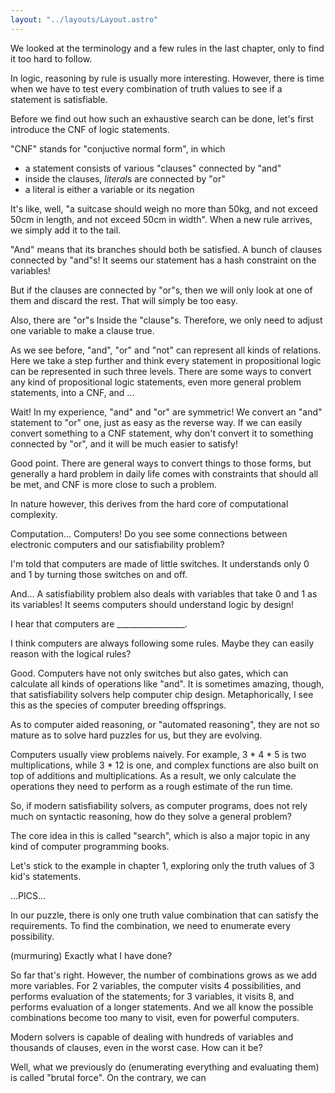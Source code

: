 ```yaml
---
layout: "../layouts/Layout.astro"
---
```



<Teacher>

We looked at the terminology and a few rules in the last chapter,
only to find it too hard to follow.

In logic, reasoning by rule is usually more interesting. However,
there is time when we have to test every combination of truth values
to see if a statement is satisfiable.

Before we find out how such an exhaustive search can be done,
let's first introduce the CNF of logic statements.

"CNF" stands for "conjuctive normal form", in which

- a statement consists of various "clauses" connected by "and"
- inside the clauses, *literal*s are connected by "or"
- a literal is either a variable or its negation

</Teacher>

<Student name="AABB">

It's like, well, "a suitcase should weigh no more than 50kg, and not exceed
50cm in length, and not exceed 50cm in width". When a new rule arrives,
we simply add it to the tail.

"And" means that its branches should both be satisfied. A bunch of clauses
connected by "and"s! It seems our statement has a hash constraint on the
variables!

</Student>

<Student name="BBZZ">

But if the clauses are connected by "or"s, then we will only look at one of them
and discard the rest. That will simply be too easy.

Also, there are "or"s Inside the "clause"s. Therefore, we only need to adjust
one variable to make a clause true.

</Student>

<Teacher>

As we see before, "and", "or" and "not" can represent all kinds of relations.
Here we take a step further and think every statement in propositional
logic can be represented in such three levels. There are some ways to convert
any kind of propositional logic statements, even more general problem statements,
into a CNF, and ...

</Teacher>

<Student name="AABB">

Wait! In my experience, "and" and "or" are symmetric! We convert an "and"
statement to "or" one, just as easy as the reverse way. If we can easily
convert something to a CNF statement, why don't convert it to something
connected by "or", and it will be much easier to satisfy!

</Student>

<Teacher>

Good point. There are general ways to convert things to those forms, but
generally a hard problem in daily life comes with constraints that should
all be met, and CNF is more close to such a problem.

In nature however, this derives from the hard core of computational
complexity.

Computation... Computers! Do you see some connections between electronic
computers and our satisfiability problem?

</Teacher>

<Student name="BBZZ">

I'm told that computers are made of little switches. It understands only
0 and 1 by turning those switches on and off.

And... A satisfiability problem also deals with variables that take 0 and 1
as its variables! It seems computers should understand logic by design!

</Student>

<Student name="YOUDDDD">

I hear that computers are _________________.

</Student>

<Student name="AABB">

I think computers are always following some rules. Maybe they can easily
reason with the logical rules?

</Student>

<Teacher>

Good. Computers have not only switches but also gates, which can calculate
all kinds of operations like "and". It is sometimes amazing, though, that
satisfiability solvers help computer chip design. Metaphorically, I see this
as the species of computer breeding offsprings.

As to computer aided reasoning, or "automated reasoning", they are not so
mature as to solve hard puzzles for us, but they are evolving.

Computers usually view problems naively. For example, 3 * 4 * 5 is two multiplications,
while 3 * 12 is one, and complex functions are also built on top of additions
and multiplications. As a result, we only calculate the operations
they need to perform as a rough estimate of the run time.

So, if modern satisfiability solvers, as computer programs, does not rely
much on syntactic reasoning, how do they solve a general problem?

The core idea in this is called "search", which is also a major topic in
any kind of computer programming books.

Let's stick to the example in chapter 1, exploring only the truth values
of 3 kid's statements.

...PICS...

In our puzzle, there is only one truth value combination that can satisfy
the requirements. To find the combination, we need to enumerate every
possibility.

</Teacher>

<Student name="AABB">

(murmuring) Exactly what I have done?

</Student>

<Teacher>

So far that's right. However, the number of combinations grows as we add
more variables. For 2 variables, the computer visits 4 possibilities, and
performs evaluation of the statements; for 3 variables, it visits 8, and
performs evaluation of a longer statements. And we all know the possible
combinations become too many to visit, even for powerful computers.

Modern solvers is capable of dealing with hundreds of variables and thousands
of clauses, even in the worst case. How can it be?

Well, what we previously do (enumerating everything and evaluating them) is
called "brutal force". On the contrary, we can